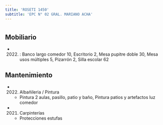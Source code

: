 ```yaml
---
title: 'ROSETI 1450'
subtitle: 'EPC N° 02 GRAL. MARIANO ACHA'
---
```


#


## Mobiliario

*  (2022) : Banco largo comedor 10, Escritorio 2, Mesa pupitre doble 30, Mesa usos múltiples 5, Pizarrón 2, Silla escolar 62 





## Mantenimiento

*  (2022) Albañileria / Pintura 
    + Pintura 2 aulas, pasillo, patio y baño, Pintura patios y artefactos luz comedor

*  (2021) Carpinterías 
    + Protecciones estufas



